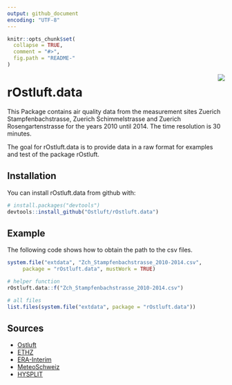 ```yaml
---
output: github_document
encoding: "UTF-8"
---
```


<!-- README.md is generated from README.Rmd. Please edit that file -->

```r
knitr::opts_chunk$set(
  collapse = TRUE,
  comment = "#>",
  fig.path = "README-"
)
```
<img src="man/figures/logo.png" align="right" />

# rOstluft.data 

This Package contains air quality data from the measurement sites
Zuerich Stampfenbachstrasse, Zuerich Schimmelstrasse and Zuerich
Rosengartenstrasse for the years 2010 until 2014. The time resolution
is 30 minutes.

The goal for rOstluft.data is to provide data in a raw format for examples 
and test of the package rOstluft.

## Installation

You can install rOstluft.data from github with:

```r
# install.packages("devtools")
devtools::install_github("Ostluft/rOstluft.data")
```

## Example

The following code shows how to obtain the path to the csv files.

```r
system.file("extdata", "Zch_Stampfenbachstrasse_2010-2014.csv",
     package = "rOstluft.data", mustWork = TRUE)

# helper function
rOstluft.data::f("Zch_Stampfenbachstrasse_2010-2014.csv")

# all files
list.files(system.file("extdata", package = "rOstluft.data"))
```

## Sources

* [Ostluft](https://www.ostluft.ch)
* [ETHZ](http://www.iac.ethz.ch/the-institute/weather-stations.html)
* [ERA-Interim](https://www.ecmwf.int/en/forecasts/datasets/archive-datasets/reanalysis-datasets/era-interim)
* [MeteoSchweiz](https://www.meteoschweiz.admin.ch)
* [HYSPLIT](https://www.arl.noaa.gov/hysplit/hysplit/)



